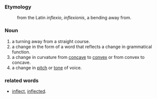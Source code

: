 ===Etymology===
:from the Latin ''inflexio'', ''inflexionis'', a bending away from.
===Noun===
#a turning away from a straight course.
#a change in the form of a word that reflects a change in grammatical function. 
#a change in curvature from [[concave]] to [[convex]] or from convex to concave.
#a change in [[pitch]] or [[tone]] of voice.

===related words===
*[[inflect]], [[inflected]].